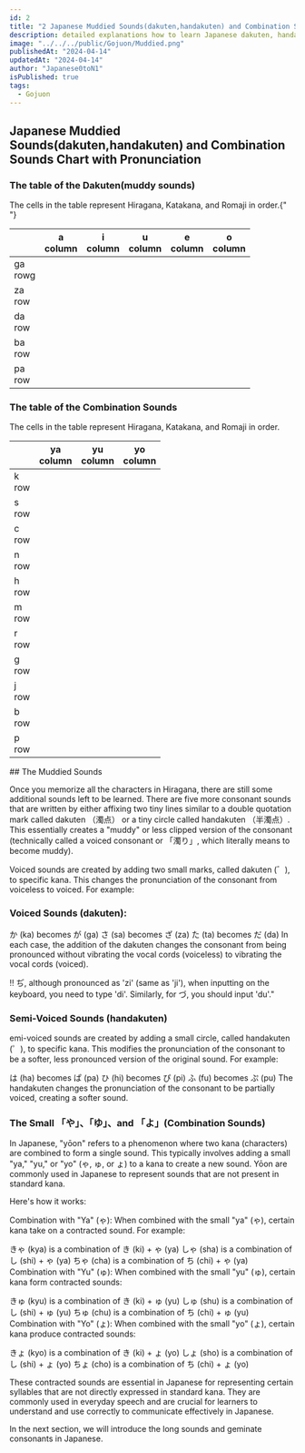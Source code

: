 ```yaml
---
id: 2
title: "2 Japanese Muddied Sounds(dakuten,handakuten) and Combination Sounds Tutorial with Pronunciation"
description: detailed explanations how to learn Japanese dakuten, handakuten and Combination Sounds.Gojuon Chart/Table with Pronunciation.
image: "../../../public/Gojuon/Muddied.png"
publishedAt: "2024-04-14"
updatedAt: "2024-04-14"
author: "Japanese0toN1"
isPublished: true
tags:
  - Gojuon
---
```


## Japanese Muddied Sounds(dakuten,handakuten) and Combination Sounds Chart with Pronunciation

<h3 className="text-center">The table of the Dakuten(muddy sounds)</h3>

The cells in the table represent Hiragana, Katakana, and Romaji in order.{" "}

<table className="table-auto text-center sm:text-2xl text-base border-collapse w-full brightness-130">
  <thead>
    <tr>
      <th></th>
      <th>
        a <br />
        column
      </th>
      <th>
        i <br />
        column
      </th>
      <th>
        u <br />
        column
      </th>
      <th>
        e <br />
        column
      </th>
      <th>
        o <br />
        column
      </th>
    </tr>
  </thead>
  <tbody className="text-center sm:text-2xl text-base font-bold brightness-125">
    <tr>
      <td>
        ga <br />
        rowg
      </td>
      <td>
        <Gojuon ja="が　ガ" en="ga" src="/Gojuon/ga.mp3" />
      </td>
      <td>
        <Gojuon ja="ぎ　ギ" en="gi" src="/Gojuon/gi.mp3" />
      </td>
      <td>
        <Gojuon ja="ぐ　グ" en="gu" src="/Gojuon/gu.mp3" />
      </td>
      <td>
        <Gojuon ja="げ　ゲ" en="ge" src="/Gojuon/ge.mp3" />
      </td>
      <td>
        <Gojuon ja="ご　ゴ" en="go" src="/Gojuon/go.mp3" />
      </td>
    </tr>
    <tr>
      <td>
        za <br />
        row
      </td>
      <td>
        <Gojuon ja="ざ　ザ" en="za" src="/Gojuon/za.mp3" />
      </td>
      <td>
        <Gojuon ja="じ　ジ" en="ji" src="/Gojuon/zi.mp3" />
      </td>
      <td>
        <Gojuon ja="ず　ズ" en="zu" src="/Gojuon/zu.mp3" />
      </td>
      <td>
        <Gojuon ja="ぜ　ゼ" en="ze" src="/Gojuon/ze.mp3" />
      </td>
      <td>
        <Gojuon ja="ぞ　ゾ" en="zo" src="/Gojuon/zo.mp3" />
      </td>
    </tr>
    <tr>
      <td>
        da <br />
        row
      </td>
      <td>
        <Gojuon ja="だ　ダ" en="da" src="/Gojuon/da.mp3" />
      </td>
      <td>
        <Gojuon ja="ぢ　ヂ" en="ji" src="/Gojuon/di.mp3" />
      </td>
      <td>
        <Gojuon ja="づ　ヅ" en="zu" src="/Gojuon/du.mp3" />
      </td>
      <td>
        <Gojuon ja="で　デ" en="de" src="/Gojuon/de.mp3" />
      </td>
      <td>
        <Gojuon ja="ど　ド" en="do" src="/Gojuon/do.mp3" />
      </td>
    </tr>
    <tr>
      <td>
        ba <br />
        row
      </td>
      <td>
        <Gojuon ja="ば　バ" en="ba" src="/Gojuon/ba.mp3" />
      </td>
      <td>
        <Gojuon ja="び　ビ" en="bi" src="/Gojuon/bi.mp3" />
      </td>
      <td>
        <Gojuon ja="ぶ　ブ" en="bu" src="/Gojuon/bu.mp3" />
      </td>
      <td>
        <Gojuon ja="べ　べ" en="be" src="/Gojuon/be.mp3" />
      </td>
      <td>
        <Gojuon ja="ぼ　ボ" en="bo" src="/Gojuon/bo.mp3" />
      </td>
    </tr>
    <tr>
      <td>
        pa <br />
        row
      </td>
      <td>
        <Gojuon ja="ぱ　パ" en="pa" src="/Gojuon/pa.mp3" />
      </td>
      <td>
        <Gojuon ja="ぴ　ピ" en="pi" src="/Gojuon/pi.mp3" />
      </td>
      <td>
        <Gojuon ja="ぷ　プ" en="pu" src="/Gojuon/pu.mp3" />
      </td>
      <td>
        <Gojuon ja="ぺ　ぺ" en="pe" src="/Gojuon/pe.mp3" />
      </td>
      <td>
        <Gojuon ja="ぽ　ポ" en="po" src="/Gojuon/po.mp3" />
      </td>
    </tr>
  </tbody>
</table>

<h3 className="text-center">The table of the Combination Sounds</h3>

The cells in the table represent Hiragana, Katakana, and Romaji in order.

<table className="table-auto text-center sm:text-2xl text-base border-collapse w-full brightness-130">
  <thead>
    <tr>
      <th></th>
      <th>
        ya <br />
        column
      </th>
      <th>
        yu <br />
        column
      </th>
      <th>
        yo <br />
        column
      </th>
    </tr>
  </thead>
  <tbody className="text-center sm:text-2xl text-base font-bold brightness-125">
    <tr>
      <td>
        k <br />
        row
      </td>
      <td>
        <Gojuon ja="きゃ　キャ" en="kya" src="/Gojuon/kya.mp3" />
      </td>
      <td>
        <Gojuon ja="きゅ　キュ" en="kyu" src="/Gojuon/kyu.mp3" />
      </td>
      <td>
        <Gojuon ja="きょ　キョ" en="kyo" src="/Gojuon/kyo.mp3" />
      </td>
    </tr>
    <tr>
      <td>
        s <br />
        row
      </td>
      <td>
        <Gojuon ja="しゃ　シャ" en="sha" src="/Gojuon/sha.mp3" />
      </td>
      <td>
        <Gojuon ja="しゅ　シュ" en="shu" src="/Gojuon/shu.mp3" />
      </td>
      <td>
        <Gojuon ja="しょ　ショ" en="sho" src="/Gojuon/sho.mp3" />
      </td>
    </tr>
    <tr>
      <td>
        c <br />
        row
      </td>
      <td>
        <Gojuon ja="ちゃ　チャ" en="cha" src="/Gojuon/cha.mp3" />
      </td>
      <td>
        <Gojuon ja="ちゅ　チュ" en="chu" src="/Gojuon/chu.mp3" />
      </td>
      <td>
        <Gojuon ja="ちょ　チョ" en="cho" src="/Gojuon/cho.mp3" />
      </td>
    </tr>
    <tr>
      <td>
        n <br />
        row
      </td>
      <td>
        <Gojuon ja="にゃ　ニャ" en="nya" src="/Gojuon/nya.mp3" />
      </td>
      <td>
        <Gojuon ja="にゅ　ニュ" en="nyu" src="/Gojuon/nyu.mp3" />
      </td>
      <td>
        <Gojuon ja="にょ　ニョ" en="nyo" src="/Gojuon/nyo.mp3" />
      </td>
    </tr>
    <tr>
      <td>
        h <br />
        row
      </td>
      <td>
        <Gojuon ja="ひゃ　ヒャ" en="hya" src="/Gojuon/hya.mp3" />
      </td>
      <td>
        <Gojuon ja="ひゅ　ヒュ" en="hyu" src="/Gojuon/hyu.mp3" />
      </td>
      <td>
        <Gojuon ja="ひょ　ヒョ" en="hyo" src="/Gojuon/hyo.mp3" />
      </td>
    </tr>
    <tr>
      <td>
        m <br />
        row
      </td>
      <td>
        <Gojuon ja="みゃ　ミャ" en="mya" src="/Gojuon/mya.mp3" />
      </td>
      <td>
        <Gojuon ja="みゅ　ミュ" en="myu" src="/Gojuon/myu.mp3" />
      </td>
      <td>
        <Gojuon ja="みょ　ミョ" en="myo" src="/Gojuon/myo.mp3" />
      </td>
    </tr>
    <tr>
      <td>
        r <br />
        row
      </td>
      <td>
        <Gojuon ja="りゃ　リャ" en="rya" src="/Gojuon/rya.mp3" />
      </td>
      <td>
        <Gojuon ja="りゅ　リュ" en="ryu" src="/Gojuon/ryu.mp3" />
      </td>
      <td>
        <Gojuon ja="りょ　リョ" en="ryo" src="/Gojuon/ryo.mp3" />
      </td>
    </tr>
    <tr>
      <td>
        g <br />
        row
      </td>
      <td>
        <Gojuon ja="ぎゃ　ギャ" en="gya" src="/Gojuon/gya.mp3" />
      </td>
      <td>
        <Gojuon ja="ぎゅ　ギュ" en="gyu" src="/Gojuon/gyu.mp3" />
      </td>
      <td>
        <Gojuon ja="ぎょ　ギョ" en="gyo" src="/Gojuon/gyo.mp3" />
      </td>
    </tr>
    <tr>
      <td>
        j <br />
        row
      </td>
      <td>
        <Gojuon ja="じゃ　ジャ" en="ja" src="/Gojuon/ja.mp3" />
      </td>
      <td>
        <Gojuon ja="じゅ　ジュ" en="ju" src="/Gojuon/ju.mp3" />
      </td>
      <td>
        <Gojuon ja="じょ　ジョ" en="jo" src="/Gojuon/jo.mp3" />
      </td>
    </tr>
    <tr>
      <td>
        b <br />
        row
      </td>
      <td>
        <Gojuon ja="びゃ　ビャ" en="bya" src="/Gojuon/bya.mp3" />
      </td>
      <td>
        <Gojuon ja="びゅ　ビュ" en="byu" src="/Gojuon/byu.mp3" />
      </td>
      <td>
        <Gojuon ja="びょ　ビョ" en="byo" src="/Gojuon/byo.mp3" />
      </td>
    </tr>
    <tr>
      <td>
        p <br />
        row
      </td>
      <td>
        <Gojuon ja="ぴゃ　ピャ" en="pya" src="/Gojuon/pya.mp3" />
      </td>
      <td>
        <Gojuon ja="ぴゅ　ピュ" en="pyu" src="/Gojuon/pyu.mp3" />
      </td>
      <td>
        <Gojuon ja="ぴょ　ピョ" en="pyo" src="/Gojuon/pyo.mp3" />
      </td>
    </tr>
  </tbody>
</table>

<div className="col-span-7 col-start-4">
  <MyadUnit />
</div>
## The Muddied Sounds

Once you memorize all the characters in Hiragana, there are still some additional sounds left to be learned. There are five more consonant sounds that are written by either affixing two tiny lines similar to a double quotation mark called dakuten （濁点） or a tiny circle called handakuten （半濁点）. This essentially creates a "muddy" or less clipped version of the consonant (technically called a voiced consonant or 「濁り」, which literally means to become muddy).

Voiced sounds are created by adding two small marks, called dakuten (゛), to specific kana. This changes the pronunciation of the consonant from voiceless to voiced. For example:

### Voiced Sounds (dakuten):

か (ka) becomes が (ga)
さ (sa) becomes ざ (za)
た (ta) becomes だ (da)
In each case, the addition of the dakuten changes the consonant from being pronounced without vibrating the vocal cords (voiceless) to vibrating the vocal cords (voiced).

‼️ ぢ, although pronounced as 'zi' (same as 'ji'), when inputting on the keyboard, you need to type 'di'. Similarly, for づ, you should input 'du'."

### Semi-Voiced Sounds (handakuten)

emi-voiced sounds are created by adding a small circle, called handakuten (゜), to specific kana. This modifies the pronunciation of the consonant to be a softer, less pronounced version of the original sound. For example:

は (ha) becomes ぱ (pa)
ひ (hi) becomes ぴ (pi)
ふ (fu) becomes ぷ (pu)
The handakuten changes the pronunciation of the consonant to be partially voiced, creating a softer sound.

### The Small 「や」、「ゆ」、and 「よ」(Combination Sounds)

In Japanese, "yōon" refers to a phenomenon where two kana (characters) are combined to form a single sound. This typically involves adding a small "ya," "yu," or "yo" (ゃ, ゅ, or ょ) to a kana to create a new sound. Yōon are commonly used in Japanese to represent sounds that are not present in standard kana.

Here's how it works:

Combination with "Ya" (ゃ):
When combined with the small "ya" (ゃ), certain kana take on a contracted sound. For example:

きゃ (kya) is a combination of き (ki) + ゃ (ya)
しゃ (sha) is a combination of し (shi) + ゃ (ya)
ちゃ (cha) is a combination of ち (chi) + ゃ (ya)
Combination with "Yu" (ゅ):
When combined with the small "yu" (ゅ), certain kana form contracted sounds:

きゅ (kyu) is a combination of き (ki) + ゅ (yu)
しゅ (shu) is a combination of し (shi) + ゅ (yu)
ちゅ (chu) is a combination of ち (chi) + ゅ (yu)
Combination with "Yo" (ょ):
When combined with the small "yo" (ょ), certain kana produce contracted sounds:

きょ (kyo) is a combination of き (ki) + ょ (yo)
しょ (sho) is a combination of し (shi) + ょ (yo)
ちょ (cho) is a combination of ち (chi) + ょ (yo)

These contracted sounds are essential in Japanese for representing certain syllables that are not directly expressed in standard kana. They are commonly used in everyday speech and are crucial for learners to understand and use correctly to communicate effectively in Japanese.

In the next section, we will introduce the long sounds and geminate consonants in Japanese.
